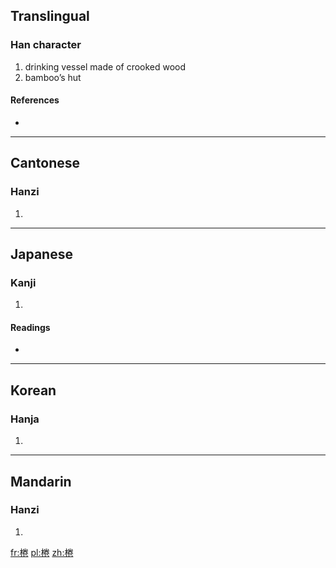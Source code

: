 ==Translingual==

===Han character===
{{Han char|rn=75|rad=木|as=08|sn=12|four=4992<sub>7</sub>|canj=木火手山 (DFQU)}}

# drinking vessel made of crooked wood
# bamboo’s hut

====References====
* {{Han ref|kx=0534.060|dkj=14969|dj=0922.050|hdz=21238.020|uh=68EC|ud=26860|bh=D9AF|bd=55727}}

----

==Cantonese==

===Hanzi===
{{yue-hanzi|jyut=|y=hyun1}}

# {{defn|lang=yue|sort=木08}}

----

==Japanese==

===Kanji===
{{ja-kanji|grade=|rs=木08}}

# {{defn|lang=ja|sort=木08}}

====Readings====
* {{ja-readings|on=[[けん]] (ken), [[かん]] (kan)|kun=}}

----

==Korean==

===Hanja===
{{ko-hanja|hangeul=권|eumhun=|rv=gwon|mr=kwŏn|y=kwen}}

# {{defn|lang=ko|sort=木08}}

----

==Mandarin==

===Hanzi===
{{cmn-hanzi|pin=[[quān]] ([[quan1]])|wg=ch'üan<sup>1</sup>}}

# {{defn|lang=cmn|sort=木08}}

[[fr:棬]]
[[pl:棬]]
[[zh:棬]]